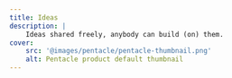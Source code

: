```yaml
---
title: Ideas
description: |
    Ideas shared freely, anybody can build (on) them.
cover:
    src: '@images/pentacle/pentacle-thumbnail.png'
    alt: Pentacle product default thumbnail
---
```


<Title
    title="Ideas"
    subtitle="K16E Blog"
    flipped={ true }
    swapped={ false }
    centered={ false }
/>
<Collection
    collection='blog'
    series='ideas'
    title='Ideas'
/>